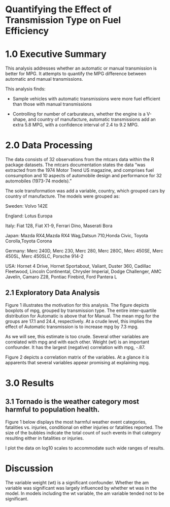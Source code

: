 Quantifying the Effect of Transmission Type on Fuel Efficiency
========================================
# 1.0 Executive Summary
This analysis addresses whether an automatic or manual transmission is better for MPG. It attempts to quantify the MPG difference between automatic and manual transmissions.

This analysis finds:

* Sample vehicles with automatic transmissions were more fuel efficient than those with manual transmissions

* Controlling for number of carburateurs, whether the engine is a V-shape, and country of manufacture, automatic transmissions add an extra 5.8 MPG, with a confidence interval of 2.4 to 9.2 MPG.

# 2.0 Data Processing
The data consists of 32 observations from the mtcars data within the R package datasets. The mtcars documentation states the data "was extracted from the 1974 Motor Trend US magazine, and comprises fuel consumption and 10 aspects of automobile design and performance for 32 automobiles (1973-74 models)."

The sole transformation was add a variable, country, which grouped cars by country of manufacture. The models were grouped as:

Sweden: Volvo 142E

England: Lotus Europa

Italy: Fiat 128, Fiat X1-9, Ferrari Dino, Maserati Bora

Japan: Mazda RX4,Mazda RX4 Wag,Datsun 710,Honda Civic, Toyota Corolla,Toyota Corona

Germany: Merc 240D, Merc 230, Merc 280, Merc 280C, Merc 450SE, Merc 450SL, Merc 450SLC, Porsche 914-2

USA: Hornet 4 Drive, Hornet Sportabout, Valiant, Duster 360, Cadillac Fleetwood, Lincoln Continental, Chrysler Imperial, Dodge Challenger, AMC Javelin, Camaro Z28, Pontiac Firebird, Ford Pantera L


## 2.1 Exploratory Data Analysis
Figure 1 illustrates the motivation for this analysis. The figure depicts boxplots of mpg, grouped by transmission type. The entire inter-quartile distribution for Automatic is above that for Manual. The mean mpg for the groups are 17.1 and 24.4, respectively. At a crude level, this implies the effect of Automatic transmission is to increase mpg by 7.3 mpg.

As we will see, this estimate is too crude. Several other variables are correlated with mpg and with each other. Weight (wt) is an important confounder. It has the largest (negative) correlation with mpg, -.87.

Figure 2 depicts a correlation matrix of the variables. At a glance it is apparents that several variables appear promising at explaining mpg.

# 3.0 Results

## 3.1 Tornado is the weather category most harmful to population health. 
Figure 1 below displays the most harmful weather event categories, fatalities vs. injuries, conditional on either injuries or fatalities reported. The size of the bubbles indicate the total count of such events in that category resulting either in fatalities or injuries. 

I plot the data on log10 scales to accommodate such wide ranges of results.

# Discussion
The variable weight (wt) is a significant confounder. Whether the am variable was significant was largely influenced by whether wt was in the model. In models including the wt variable, the am variable tended not to be significant.

